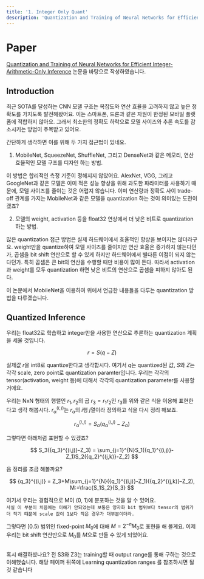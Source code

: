 ```yaml
---
title: '1. Integer Only Quant'
description: 'Quantization and Training of Neural Networks for Efficient Integer-Arithmetic-Only Inference'
---
```


# Paper
[Quantization and Training of Neural Networks for Efficient Integer-Arithmetic-Only Inference](https://arxiv.org/pdf/1712.05877.pdf) 논문을 바탕으로 작성하였습니다.

## Introduction
최근 SOTA를 달성하는 CNN 모델 구조는 복잡도와 연산 효율을 고려하지 않고 높은 정확도를 가지도록 발전해왔어요.
이는 스마트폰, 드론과 같은 자원이 한정된 모바일 플랫폼에 적합하지 않아요.
그래서 최소한의 정확도 하락으로 모델 사이즈와 추론 속도를 감소시키는 방법이 주목받고 있어요.

간단하게 생각하면 이를 위해 두 가지 접근법이 있네요.
1. MobileNet, SqueezeNet, ShuffleNet, 그리고 DenseNet과 같은 메모리, 연산 효율적인 모델 구조를 디자인 하는 방법.

이 방법은 합리적인 측정 기준이 정해지지 않았어요.
AlexNet, VGG, 그리고 GoogleNet과 같은 모델은 이미 적은 성능 향상을 위해 과도한 파라미터를 사용하기 때문에, 모델 사이즈를 줄이는 것은 어렵지 않습니다.
이미 연산량과 정확도 사이 trade-off 관계를 가지는 MobileNet과 같은 모델을 quantization 하는 것이 의미있는 도전이겠죠?

2. 모델의 weight, activation 등을 float32 연상에서 더 낮은 비트로 quantization 하는 방법.

많은 quantization 접근 방법은 실제 하드웨어에서 효율적인 향상을 보이지는 않더라구요.
weight만을 quantize하여 모델 사이즈를 줄이지만 연산 효율은 증가하지 않는다던가,
곱셈을 bit shift 연산으로 할 수 있게 하지만 하드웨어에서 별다른 이점이 되지 않는다던가.
특히 곱셈은 큰 bit의 연산을 수행할 때만 비용이 많이 든다.
따라서 activation과 weight를 모두 quantization 하면 낮은 비트의 연산으로 곱셈을 피하지 않아도 된다.

이 논문에서 MobileNet을 이용하여 위에서 언급한 내용들을 다루는 quantization 방법을 다루겠습니다.

## Quantized Inference

우리는 float32로 학습하고 integer만을 사용한 연산으로 추론하는 quantization 계획을 세울 것입니다.

$$
r = S(q-Z)
$$

실제값 $r$을 int8로 quantize한다고 생각합시다.
여기서 $q$는 quantized된 값, $S$와 $Z$는 각각 scale, zero point로 quantization paramter입니다.
우리는 각각의 tensor(activation, weight 등)에 대해서 각각의 quantization parameter를 사용할 거에요.

우리는 NxN 형태의 행렬인 $r_1, r_2$의 곱 $r_3=r_1r_2$인 $r_3$를 위와 같은 식을 이용해 표현한다고 생각 해봅시다.
${r_{\alpha}}^{(i,j)}$는 $r_\alpha$의 $i$행 $j$열이라 정의하고 식을 다시 정리 해보죠.

$$
{r_{\alpha}}^{(i,j)} = S_{\alpha}({q_{\alpha}}^{(i,j)}-Z_{\alpha})
$$

그렇다면 아래처럼 표현할 수 있겠죠?

$$
S_3({q_3}^{(i,j)}-Z_3) = \sum_{j=1}^{N}S_1({q_1}^{(i,j)}-Z_1)S_2({q_2}^{(j,k)}-Z_2)
$$

음 정리를 조금 해볼까요?

$$
{q_3}^{(i,j)} = Z_3+M\sum_{j=1}^{N}({q_1}^{(i,j)}-Z_1)({q_2}^{(j,k)}-Z_2), M:=\frac{S_1S_2}{S_3}
$$

여기서 우리는 경험적으로 M이 (0, 1)에 분포하는 것을 알 수 있어요.  
`사실 이 부분이 처음에는 이해가 안되었는데 보통은 양자화 bit 범위보다 tensor의 범위가 더 작기 떄문에 scale 값이 1보다 작은 경우가 대부분이더라.`

그렇다면 $[0.5)$ 범위인 fixed-point $M_0$에 대해 $M=2^{-n}M_0$로 표현을 해 볼게요.
이제 우리는 bit shift 연산만으로 $M_0$를 $M$으로 만들 수 있게 되었어요. 






##
혹시 해결하셨나요? 전 S3와 Z3는 training할 때 output range를 통해 구하는 것으로 이해했습니다.
해당 페이퍼 뒤쪽에 Learning quantization ranges 를 참조하시면 될 것 같습니다
##


